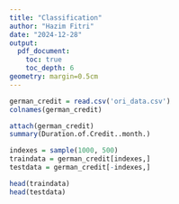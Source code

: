 ```yaml
---
title: "Classification"
author: "Hazim Fitri"
date: "2024-12-28"
output: 
  pdf_document:
    toc: true
    toc_depth: 6
geometry: margin=0.5cm
---
```


```r
german_credit = read.csv('ori_data.csv')
colnames(german_credit)
```

```r
attach(german_credit)
summary(Duration.of.Credit..month.)
```

```r
indexes = sample(1000, 500)
traindata = german_credit[indexes,]
testdata = german_credit[-indexes,]
```

```r
head(traindata)
head(testdata)
```
